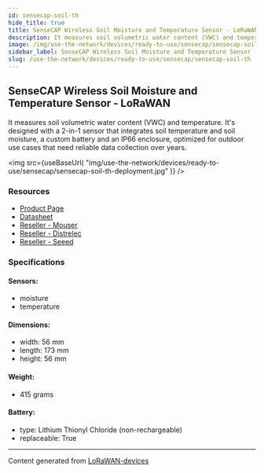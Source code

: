 ```yaml
---
id: sensecap-soil-th
hide_title: true
title: SenseCAP Wireless Soil Moisture and Temperature Sensor - LoRaWAN
description: It measures soil volumetric water content (VWC) and temperature. It's designed with a 2-in-1 sensor that integrates soil temperature and soil moisture, a custom battery and an IP66 enclosure, optimized for outdoor use cases that need reliable data collection over years.
image: /img/use-the-network/devices/ready-to-use/sensecap/sensecap-soil-th-deployment.jpg
sidebar_label: SenseCAP Wireless Soil Moisture and Temperature Sensor - LoRaWAN
slug: /use-the-network/devices/ready-to-use/sensecap/sensecap-soil-th
---
```



## SenseCAP Wireless Soil Moisture and Temperature Sensor - LoRaWAN

It measures soil volumetric water content (VWC) and temperature. It's designed with a 2-in-1 sensor that integrates soil temperature and soil moisture, a custom battery and an IP66 enclosure, optimized for outdoor use cases that need reliable data collection over years.

<img
src={useBaseUrl(
"img/use-the-network/devices/ready-to-use/sensecap/sensecap-soil-th-deployment.jpg"
)}
/>

### Resources

- [Product Page](https://www.seeedstudio.com/LoRaWAN-Soil-Moisture-and-Temperature-Sensor-EU868-p-4316.html)
- [Datasheet](https://files.seeedstudio.com/products/317990687/res/LoRaWAN%20Gateway%20and%20Wireless%20Sensor%20Catalog-V1.6%20NEW.pdf)
- [Reseller - Mouser](https://www.mouser.com/ProductDetail/Seeed-Studio/101990565/?qs=wnTfsH77Xs6z38MfPrPBUw%3D%3D)
- [Reseller - Distrelec](https://www.distrelec.nl/en/sensecap-lorawan-wireless-soil-moisture-and-temperature-sensor-ip66-868mhz-seeed-studio-101990564/p/30167645?q=sensecap&pos=6&origPos=6&origPageSize=50&track=true)
- [Reseller - Seeed](https://www.seeedstudio.com/LoRaWAN-Soil-Moisture-and-Temperature-Sensor-EU868-p-4316.html)

### Specifications

#### Sensors:
- moisture
- temperature
#### Dimensions:
- width: 56 mm
- length: 173 mm
- height: 56 mm
#### Weight: 
- 415 grams
#### Battery: 
- type: Lithium Thionyl Chloride (non-rechargeable)
- replaceable: True



---
Content generated from [LoRaWAN-devices](https://github.com/TheThingsNetwork/lorawan-devices)